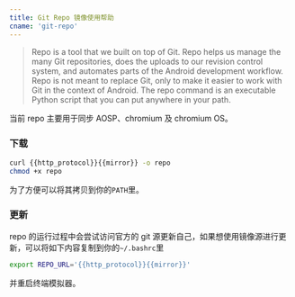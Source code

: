 ```yaml
---
title: Git Repo 镜像使用帮助
cname: 'git-repo'
---
```


> Repo is a tool that we built on top of Git. Repo helps us manage the many Git repositories, does the uploads to our revision control system, and automates parts of the Android development workflow. Repo is not meant to replace Git, only to make it easier to work with Git in the context of Android. The repo command is an executable Python script that you can put anywhere in your path.

当前 repo 主要用于同步 AOSP、chromium 及 chromium OS。

### 下载

<CodeBlock>

```bash
curl {{http_protocol}}{{mirror}} -o repo
chmod +x repo
```

</CodeBlock>

为了方便可以将其拷贝到你的`PATH`里。

### 更新

repo 的运行过程中会尝试访问官方的 git 源更新自己，如果想使用镜像源进行更新，可以将如下内容复制到你的`~/.bashrc`里

<CodeBlock>

```bash
export REPO_URL='{{http_protocol}}{{mirror}}'
```

</CodeBlock>

并重启终端模拟器。
